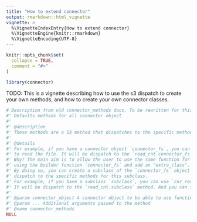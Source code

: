 ```yaml
---
title: "How to extend connector"
output: rmarkdown::html_vignette
vignette: >
  %\VignetteIndexEntry{How to extend connector}
  %\VignetteEngine{knitr::rmarkdown}
  %\VignetteEncoding{UTF-8}
---
```


```r
knitr::opts_chunk$set(
  collapse = TRUE,
  comment = "#>"
)
```

```r
library(connector)
```

TODO: This is a vignette describing how to use the s3 dispatch to create your own 
methods, and how to create your own connector classes.

```r
# Description from old connector_methods docs. To be rewritten for this vignette:
#' Defaults methods for all connector object
#'
#' @description
#' These methods are a S3 method that dispatches to the specific methods for the connector object.
#'
#' @details
#' For example, if you have a connector object `connector_fs`, you can use `read_cnt(connector_fs, "file.csv")`
#' to read the file. It will be dispatch to the `read_cnt.connector_fs` method.
#' Why? The main aim is to allow the user to use the same function for different connector objects by
#' using the builder function `connector_fs` and add an "extra_class".
#' By doing so, you can create a subclass of the `connector_fs` object and
#' dispatch to the specific methods for this subclass.
#' For example, if you have a subclass `subclass`, you can use `cnr_read(subclass, "file.csv")` to read the file.
#' It will be dispatch to the `read_cnt.subclass` method. And you can still use the `connector_fs` methods.
#'
#' @param connector_object A connector object to be able to use functions from it
#' @param ... Additional arguments passed to the method
#' @name connector_methods
NULL
```

